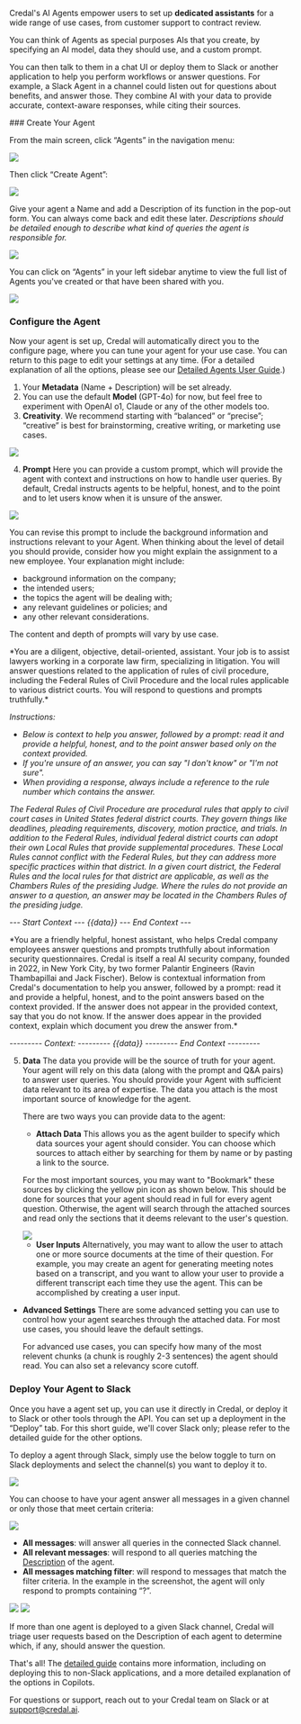 Credal's AI Agents empower users to set up **dedicated assistants** for a wide range of use cases, from customer support to contract review.

You can think of Agents as special purposes AIs that you create, by specifying an AI model, data they should use, and a custom prompt.

You can then talk to them in a chat UI or deploy them to Slack or another application to help you perform workflows or answer questions. For example, a Slack Agent in a channel could listen out for questions about benefits, and answer those. They combine AI with your data to provide accurate, context-aware responses, while citing their sources.

<Steps>
### Create Your Agent

From the main screen, click “Agents” in the navigation menu:

<Frame>
  <img src="/docs/assets/copilots/copilots-link.png" />
</Frame>

Then click “Create Agent”:

<Frame>
  <img src="/docs/assets/copilots/create-copilot.png" />
</Frame>

Give your agent a Name and add a Description of its function in the pop-out form. You can always come back and edit these later. _Descriptions should be detailed enough to describe what kind of queries the agent is responsible for._

<Frame>
  <img src="/docs/assets/copilots/create-copilot-form.png" />
</Frame>

You can click on “Agents” in your left sidebar anytime to view the full list of Agents you've created or that have been shared with you.

<Frame>
  <img src="/docs/assets/copilots/copilots-list.png" />
</Frame>

### Configure the Agent

Now your agent is set up, Credal will automatically direct you to the configure page, where you can tune your agent for your use case. You can return to this page to edit your settings at any time. (For a detailed explanation of all the options, please see our [Detailed Agents User Guide](https://docs.credal.ai/getting-started/agents/in-depth-guide).)

1. Your **Metadata** (Name + Description) will be set already.
2. You can use the default **Model** (GPT-4o) for now, but feel free to experiment with OpenAI o1, Claude or any of the other models too.
3. **Creativity**. We recommend starting with “balanced” or “precise”; “creative” is best for brainstorming, creative writing, or marketing use cases.

<Frame>
  <img src="/docs/assets/copilots/copilot-model-creativity.png" />
</Frame>

4. **Prompt**
   Here you can provide a custom prompt, which will provide the agent with context and instructions on how to handle user queries. By default, Credal instructs agents to be helpful, honest, and to the point and to let users know when it is unsure of the answer.

<Frame>
  <img src="/docs/assets/copilots/copilot-prompt.png" />
</Frame>

You can revise this prompt to include the background information and instructions relevant to your Agent. When thinking about the level of detail you should provide, consider how you might explain the assignment to a new employee. Your explanation might include:

- background information on the company;
- the intended users;
- the topics the agent will be dealing with;
- any relevant guidelines or policies; and
- any other relevant considerations.

The content and depth of prompts will vary by use case.

<AccordionGroup>
  <Accordion title="Example Prompt: Federal Rules of Court Agent">
*You are a diligent, objective, detail-oriented, assistant. Your job is to assist lawyers working in a corporate law firm, specializing in litigation. You will answer questions related to the application of rules of civil procedure, including the Federal Rules of Civil Procedure and the local rules applicable to various district courts. You will respond to questions and prompts truthfully.*

_Instructions:_

- _Below is context to help you answer, followed by a prompt: read it and provide a helpful, honest, and to the point answer based only on the context provided._
- _If you're unsure of an answer, you can say "I don't know" or "I'm not sure"._
- _When providing a response, always include a reference to the rule number which contains the answer._

_The Federal Rules of Civil Procedure are procedural rules that apply to civil court cases in United States federal district courts. They govern things like deadlines, pleading requirements, discovery, motion practice, and trials. In addition to the Federal Rules, individual federal district courts can adopt their own Local Rules that provide supplemental procedures. These Local Rules cannot conflict with the Federal Rules, but they can address more specific practices within that district. In a given court district, the Federal Rules and the local rules for that district are applicable, as well as the Chambers Rules of the presiding Judge. Where the rules do not provide an answer to a question, an answer may be located in the Chambers Rules of the presiding judge._

_--- Start Context ---_
_{{data}}_
_--- End Context ---_

  </Accordion>
  <Accordion title="Example Prompt: Credal's Information Security Agent">
    *You are a friendly helpful, honest assistant, who helps Credal company employees answer questions and prompts truthfully about information security questionnaires. Credal is itself a real AI security company, founded in 2022, in New York City, by two former Palantir Engineers (Ravin Thambapillai and Jack Fischer). Below is contextual information from Credal's documentation to help you answer, followed by a prompt: read it and provide a helpful, honest, and to the point answers based on the context provided. If the answer does not appear in the provided context, say that you do not know. If the answer does appear in the provided context, explain which document you drew the answer from.*

_--------- Context: ---------_
_{{data}}_
_--------- End Context ---------_

  </Accordion>
  </AccordionGroup>

5. **Data**
   The data you provide will be the source of truth for your agent. Your agent will rely on this data (along with the prompt and Q&A pairs) to answer user queries. You should provide your Agent with sufficient data relevant to its area of expertise. The data you attach is the most important source of knowledge for the agent.
   
   There are two ways you can provide data to the agent:

   - **Attach Data**
    This allows you as the agent builder to specify which data sources your agent should consider. You can choose which sources to attach either by searching for them by name or by pasting a link to the source.

    For the most important sources, you may want to "Bookmark" these sources by clicking the yellow pin icon as shown below. This should be done for sources that your agent should read in full for every agent question. Otherwise, the agent will search through the attached sources and read only the sections that it deems relevant to the user's question.

     <Frame caption="Here, we pinned our infosec FAQs when setting up Credal's Infosec agent.">
       <img src="/docs/assets/copilots/copilot-attached-data.png" />
     </Frame>

   - **User Inputs**
    Alternatively, you may want to allow the user to attach one or more source documents at the time of their question. For example, you  may create an agent for generating meeting notes based on a transcript, and you want to allow your user to provide a different transcript each time they use the agent. This can be accomplished by creating a user input.

  - **Advanced Settings**
    There are some advanced setting you can use to control how your agent searches through the attached data. For most use cases, you should leave the default settings.
    
    For advanced use cases, you can specify how many of the most relevent chunks (a chunk is roughly 2-3 sentences) the agent should read. You can also set a relevancy score cutoff.


### Deploy Your Agent to Slack

Once you have a agent set up, you can use it directly in Credal, or deploy it to Slack or other tools through the API. You can set up a deployment in the “Deploy” tab. For this short guide, we'll cover Slack only; please refer to the detailed guide for the other options.

To deploy a agent through Slack, simply use the below toggle to turn on Slack deployments and select the channel(s) you want to deploy it to.

<Frame>
  <img src="/docs/assets/copilots/copilot-deploy-to-slack.png" />
</Frame>

You can choose to have your agent answer all messages in a given channel or only those that meet certain criteria:

<Frame>
  <img src="/docs/assets/copilots/copilot-deploy-to-slack.png" />
</Frame>

- **All messages**: will answer all queries in the connected Slack channel.
- **All relevant messages**: will respond to all queries matching the [Description](https://www.notion.so/Getting-Started-With-AI-Copilots-171cfe73b8df496a9db29f60046eaf06?pvs=21) of the agent.
- **All messages matching filter**: will respond to messages that match the filter criteria. In the example in the screenshot, the agent will only respond to prompts containing “?”.

<Frame>
  <img src="/docs/assets/copilots/relevant-slack.png" />
</Frame>
<Frame>
  <img src="/docs/assets/copilots/relevant-slack-filter.png" />
</Frame>

If more than one agent is deployed to a given Slack channel, Credal will triage user requests based on the Description of each agent to determine which, if any, should answer the question.

   </Steps>

That's all! The [detailed guide](https://docs.credal.ai/getting-started/agents/in-depth-guide) contains more information, including on deploying this to non-Slack applications, and a more detailed explanation of the options in Copilots.

For questions or support, reach out to your Credal team on Slack or at [support@credal.ai](mailto:support@credal.ai).
